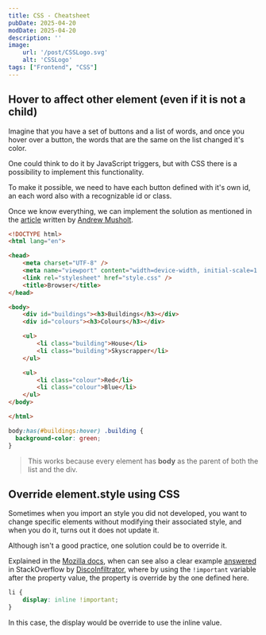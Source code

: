 ```yaml
---
title: CSS - Cheatsheet
pubDate: 2025-04-20
modDate: 2025-04-20
description: ''
image:
    url: '/post/CSSLogo.svg'
    alt: 'CSSLogo'
tags: ["Frontend", "CSS"]
---
```

## Hover to affect other element (even if it is not a child)
Imagine that you have a set of buttons and a list of words, and once you hover over a button,
the words that are the same on the list changed it's color.

One could think to do it by JavaScript triggers, 
but with CSS there is a possibility to implement this functionality.

To make it possible, we need to have each button defined with it's own id, an each word also with a recognizable id or class.

Once we know everything, we can implement the solution as mentioned in the [article](https://vibrantwebs.medium.com/css-hover-to-affect-other-element-even-if-other-element-is-not-a-child-4f9ccf54bb5c)
written by [Andrew Musholt](https://vibrantwebs.medium.com/).
```html
<!DOCTYPE html>
<html lang="en">

<head>
    <meta charset="UTF-8" />
    <meta name="viewport" content="width=device-width, initial-scale=1.0" />
    <link rel="stylesheet" href="style.css" />
    <title>Browser</title>
</head>

<body>
    <div id="buildings"><h3>Buildings</h3></div>
    <div id="colours"><h3>Colours</h3></div>

    <ul>
        <li class="building">House</li>
        <li class="building">Skyscrapper</li>
    </ul>

    <ul>
        <li class="colour">Red</li>
        <li class="colour">Blue</li>
    </ul>
</body>

</html>
```
```css
body:has(#buildings:hover) .building {
  background-color: green;
}
```
> This works because every element has **body** as the parent of both the list and the div.

## Override element.style using CSS
Sometimes when you import an style you did not developed, you want to change
specific elements without modifying their associated style, and when you do it, turns out it does not update it.

Although isn't a good practice, one solution could be to override it. 

Explained in the [Mozilla docs](https://developer.mozilla.org/en-US/docs/Web/CSS/important), 
when can see also a clear example [answered](https://stackoverflow.com/questions/14910608/override-element-style-using-css) in StackOverflow by [DiscoInfiltrator](https://stackoverflow.com/users/2029085/discoinfiltrator),
where by using the `!important` variable after the property value, the property is override by the one defined here.
```css
li {
    display: inline !important;
}
``` 
In this case, the display would be override to use the inline value.
